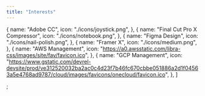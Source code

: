 ```yaml
---
title: "Interests"
---
```


  {
    name: "Adobe CC",
    icon: "./icons/joystick.png",
  },
  {
    name: "Final Cut Pro X Compressor",
    icon: "./icons/notebook.png",
  },
  {
    name: "Figma Design",
    icon: "./icons/nail-polish.png",
  },
  {
    name: "Framer X",
    icon: "./icons/medium.png",
  },
  {
    name: "AWS Management",
    icon: "https://a0.awsstatic.com/libra-css/images/site/fav/favicon.ico",
  },
  {
    name: "GCP Management",
    icon: "https://www.gstatic.com/devrel-devsite/prod/ve312520032ba2ac0c4d23f7b46fc670cbbe051886a2d1f04563a5e4768ad9787/cloud/images/favicons/onecloud/favicon.ico",
  },
]

;
